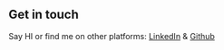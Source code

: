 ## Get in touch
Say HI or find me on other platforms: [LinkedIn](https://www.linkedin.com/in/chetan-thakur-461b531a3/) & [Github](https://github.com/Amcelo13)

